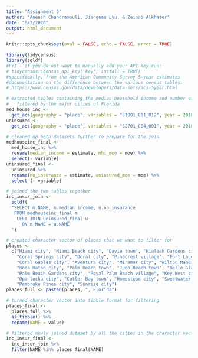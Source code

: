 ```yaml
---
title: "Assignment 3"
author: "Aneesh Chandramouli, Jiangnan Lyu, & Zainab Alkhater"
date: "6/2/2020"
output: html_document
---
```


```r
knitr::opts_chunk$set(eval = FALSE, echo = FALSE, error = TRUE)
```


```r
library(tidycensus)
library(sqldf)
#FYI - if you do not want to manually add your API key run:
# tidycensus::census_api_key('key', install = TRUE)
#specifically, from the American Community Survey 5-year estimates
#documentation on the difference between the various census tables:
# https://www.census.gov/data/developers/data-sets/acs-5year.html
```


```r
# extracted tables containing the median household income and number of uninsured people and 
#   filtered by the major cities of Florida
med_house_inc <- 
  get_acs(geography = "place", variables = "S1901_C01_012", year = 2018, state = "FL")
uninsured <- 
  get_acs(geography = "place", variables = "S2701_C04_001", year = 2018, state = "FL")

# cleaned up both datasets further to prepare for the join
medhouseinc_final <-
  med_house_inc %>%
  rename(median_income = estimate, mhi_moe = moe) %>%
  select(- variable)
uninsured_final <-
  uninsured %>%
  rename(no_insurance = estimate, uninsured_moe = moe) %>%
  select (- variable)

# joined the two tables together 
inc_insur_join <-
  sqldf(
  "SELECT m.NAME, m.median_income, u.no_insurance
   FROM medhouseinc_final m
    LEFT JOIN uninsured_final u
      ON m.NAME = u.NAME
  ")

# created character vector of places that we want to filter for 
places <- 
  c("Miami city", "Miami Beach city", "Davie town", "Hialeah Gardens city", 
    "Coral Springs city", "Doral city", "Pinecrest village", "Fort Lauderdale city", 
    "Coral Gables city", "Aventura city", "Miramar city", "Wilton Manors city",
    "Boca Raton city", "Palm Beach town", "Juno Beach town", "Belle Glade city", 
    "Palm Beach Gardens city", "Royal Palm Beach village", "Key West city", 
    "Opa-locka city", "Cutler Bay town", "Homestead city", "Sweetwater city", 
    "Pembroke Pines city", "Sunrise city")
places_full <- paste0(places, ", Florida")

# turned character vector into tibble format for filtering 
places_final <- 
  places_full %>% 
  as_tibble() %>% 
  rename(NAME = value) 

# filtered newly joined dataset by all the cities in the character vector created above
inc_insur_final <- 
  inc_insur_join %>%
  filter(NAME %in% places_final$NAME)
```



